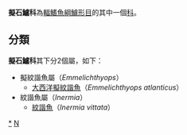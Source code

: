 {{Unreferenced|time=2019-10-04}}
{{Automatic taxobox
| taxon = Inermiidae
| authority = 
| subdivision_ranks = [[屬|屬]]
| subdivision = 見內文
}}
'''擬石鱸科'''為[[輻鰭魚綱|輻鰭魚綱]][[鱸形目|鱸形目]]的其中一個[[科|科]]。

==分類==
'''擬石鱸科'''其下分2個屬，如下：
*擬紋諧魚屬（''Emmelichthyops''）
**[[大西洋擬紋諧魚|大西洋擬紋諧魚]]（''Emmelichthyops atlanticus''）
*紋諧魚屬（''Inermia''）
**[[紋諧魚|紋諧魚]]（''Inermia vittata''）

{{taxonbar}}
[[Category:擬石鱸科|*]]
[[Category:鱸亞目|N]]
{{Fish-stub}}